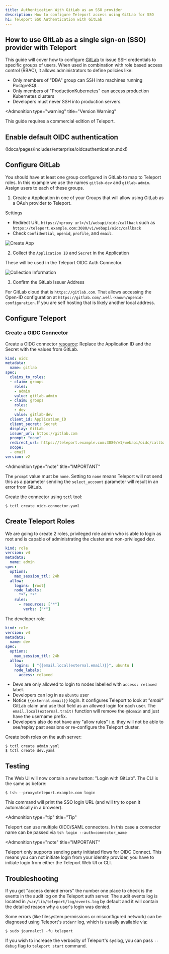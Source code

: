 ```yaml
---
title: Authentication With GitLab as an SSO provider
description: How to configure Teleport access using GitLab for SSO
h1: Teleport SSO Authentication with GitLab
---
```


## How to use GitLab as a single sign-on (SSO) provider with Teleport

This guide will cover how to configure [GitLab](https://www.gitlab.com/) to issue
SSH credentials to specific groups of users. When used in combination with role
based access control (RBAC), it allows administrators to define policies
like:

- Only members of "DBA" group can SSH into machines running PostgreSQL.
- Only members of "ProductionKubernetes" can access production Kubernetes clusters
- Developers must never SSH into production servers.

<Admonition
  type="warning"
  title="Version Warning"
>
  This guide requires a commercial edition of Teleport.
</Admonition>

## Enable default OIDC authentication

(!docs/pages/includes/enterprise/oidcauthentication.mdx!)

## Configure GitLab

You should have at least one group configured in GitLab to map to Teleport roles. In this example we use the names `gitlab-dev` and `gitlab-admin`.  Assign users to each of these groups.

1. Create a Application in one of your Groups that will allow using GitLab as a OAuh provider to Teleport.

Settings

- Redirect URL `https://<proxy url>/v1/webapi/oidc/callback` such as `https://teleport.example.com:3080/v1/webapi/oidc/callback`
- Check `Confidential`, `openid`, `profile`, and `email`.

![Create App](../../../img/sso/gitlab/gitlab-oidc-0.png)

2. Collect the `Application ID` and `Secret` in the Application

These will be used in the Teleport OIDC Auth Connector.

![Collection Information](../../../img/sso/gitlab/gitlab-oidc-1.png)

3. Confirm the GitLab Issuer Address

For GitLab cloud that is `https://gitlab.com`. That allows accessing the Open-ID configuration at `https://gitlab.com/.well-known/openid-configuration`.
If you are self hosting that is likely another local address.

## Configure Teleport

### Create a OIDC Connector

Create a OIDC connector [resource](../../setup/reference/resources.mdx):
Replace the Application ID and the Secret with the values from GitLab.

```yaml
kind: oidc
metadata:
  name: gitlab
spec:
  claims_to_roles:
  - claim: groups
    roles:
    - admin
    value: gitlab-admin
  - claim: groups
    roles:
    - dev
    value: gitlab-dev
  client_id: Application_ID
  client_secret: Secret
  display: GitLab
  issuer_url: https://gitlab.com
  prompt: "none"
  redirect_url: https://teleport.example.com:3080/v1/webapi/oidc/callback
  scope:
  - email
version: v2
```

<Admonition
  type="note"
  title="IMPORTANT"
>
  The `prompt` value must be `none`.  Setting to `none` means Teleport will not send this as a parameter sending the `select_account` parameter will result in an error from GitLab.
</Admonition>

Create the connector using `tctl` tool:

```bsh
$ tctl create oidc-connector.yaml
```

## Create Teleport Roles

We are going to create 2 roles, privileged role admin who is able to login as
root and is capable of administrating the cluster and non-privileged dev.

```yaml
kind: role
version: v4
metadata:
  name: admin
spec:
  options:
    max_session_ttl: 24h
  allow:
    logins: [root]
    node_labels:
      "*": "*"
    rules:
      - resources: ["*"]
        verbs: ["*"]
```

The developer role:

```yaml
kind: role
version: v4
metadata:
  name: dev
spec:
  options:
    max_session_ttl: 24h
  allow:
    logins: [ "{{email.local(external.email)}}", ubuntu ]
    node_labels:
      access: relaxed
```

- Devs are only allowed to login to nodes labelled with `access: relaxed` label.
- Developers can log in as `ubuntu` user
- Notice `{{external.email}}` login. It configures Teleport to look at
  *"email"* GitLab claim and use that field as an allowed login for each user.  The `email.local(external.trait)` function will remove the `@domain` and just have the username prefix.
- Developers also do not have any "allow rules" i.e. they will not be able to
  see/replay past sessions or re-configure the Teleport cluster.

Create both roles on the auth server:

```bsh
$ tctl create admin.yaml
$ tctl create dev.yaml
```

## Testing

The Web UI will now contain a new button: "Login with GitLab". The CLI is
the same as before:

```bsh
$ tsh --proxy=teleport.example.com login
```

This command will print the SSO login URL (and will try to open it
automatically in a browser).

<Admonition
  type="tip"
  title="Tip"
>
  Teleport can use multiple OIDC/SAML connectors. In this case a connector name
  can be passed via `tsh login --auth=connector_name`
</Admonition>

<Admonition
  type="note"
  title="IMPORTANT"
>
  Teleport only supports sending party initiated flows for OIDC Connect. This
  means you can not initiate login from your identity provider, you have to
  initiate login from either the Teleport Web UI or CLI.
</Admonition>

## Troubleshooting

If you get "access denied errors" the number one place to check is the events in the audit
log on the Teleport auth server. The audit events log is located in `/var/lib/teleport/log/events.log` by
default and it will contain the detailed reason why a user's login was denied.

Some errors (like filesystem permissions or misconfigured network) can be
diagnosed using Teleport's `stderr` log, which is usually available via:

```bsh
$ sudo journalctl -fu teleport
```

If you wish to increase the verbosity of Teleport's syslog, you can pass
`--debug` flag to `teleport start` command.
